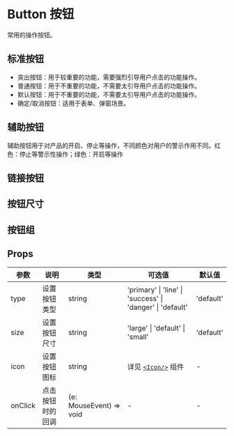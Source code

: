 # Button 按钮

常用的操作按钮。

## 标准按钮

- 突出按钮：用于较重要的功能，需要强烈引导用户点击的功能操作。
- 普通按钮：用于不重要的功能，不需要太引导用户点击的功能操作。
- 默认按钮：用于不重要的功能，不需要太引导用户点击的功能操作。
- 确定/取消按钮：适用于表单、弹窗场景。


<DemoStandard />

## 辅助按钮

辅助按钮用于对产品的开启、停止等操作，不同颜色对用户的警示作用不同。红色：停止等警示性操作；绿色：开启等操作


<DemoAux />

## 链接按钮


<DemoLink />

## 按钮尺寸


<DemoSize />

## 按钮组


<DemoGroup />

## Props

| 参数    | 说明             | 类型                    | 可选值                                                    | 默认值    |
| ------- | ---------------- | ----------------------- | --------------------------------------------------------- | --------- |
| type    | 设置按钮类型     | string                  | 'primary' \| 'line' \| 'success' \| 'danger' \| 'default' | 'default' |
| size    | 设置按钮尺寸     | string                  | 'large' \| 'default' \| 'small'                           | 'default' |
| icon    | 设置按钮图标     | string                  | 详见 [`<Icon/>`](/hiui/zh-CN/docs/icon) 组件 ︎            | -         |
| onClick | 点击按钮时的回调 | (e: MouseEvent) => void | -                                                         | -         |
